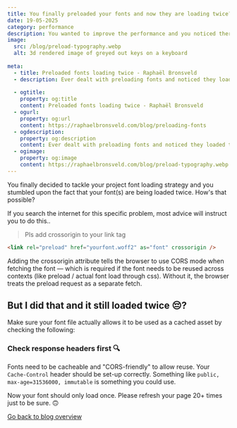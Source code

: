 ```yaml
---
title: You finally preloaded your fonts and now they are loading twice?! What the ..?
date: 19-05-2025
category: performance
description: You wanted to improve the performance and you noticed there were 2 network calls.. what the..?
image:
  src: /blog/preload-typography.webp
  alt: 3d rendered image of greyed out keys on a keyboard
  
meta:
  - title: Preloaded fonts loading twice - Raphaël Bronsveld
  - description: Ever dealt with preloading fonts and noticed they loaded twice? Here's why.
  
  - ogtitle:
    property: og:title
    content: Preloaded fonts loading twice - Raphaël Bronsveld
  - ogurl:
    property: og:url
    content: https://raphaelbronsveld.com/blog/preloading-fonts
  - ogdescription:
    property: og:description
    content: Ever dealt with preloading fonts and noticed they loaded twice? Here's why.
  - ogimage:
    property: og:image
    content: https://raphaelbronsveld.com/blog/preload-typography.webp
---
```


You finally decided to tackle your project font loading strategy and you stumbled upon the fact that your font(s) are being loaded twice. How's that possible?

If you search the internet for this specific problem, most advice will instruct you to do this..

> Pls add crossorigin to your link tag

```html
<link rel="preload" href="yourfont.woff2" as="font" crossorigin />
```

Adding the crossorigin attribute tells the browser to use CORS mode when fetching the font — which is required if the font needs to be reused across contexts (like preload / actual font load through css). Without it, the browser treats the preload request as a separate fetch.

## But I did that and it still loaded twice 😔?
Make sure your font file actually allows it to be used as a cached asset by checking the following:

### Check response headers first 🔍

Fonts need to be cacheable and "CORS-friendly" to allow reuse. Your `Cache-Control` header should be set-up correctly. Something like `public, max-age=31536000, immutable` is something you could use.

Now your font should only load once. Please refresh your page 20+ times just to be sure. 🙃

[Go back to blog overview](/blog)
